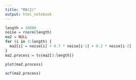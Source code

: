 ```yaml
---
title: "MA(2)"
output: html_notebook
---
```


```r
length = 10000
noise = rnorm(length)
ma2 = NULL
for (i in 3:length) {
  ma2[i] = noise[i] + 0.7 * noise[i-1] + 0.2 * noise[i-2]
}
ma2.process = ts(ma2[3:length])
```

```r
plot(ma2.process)
```

```r
acf(ma2.process)
```
